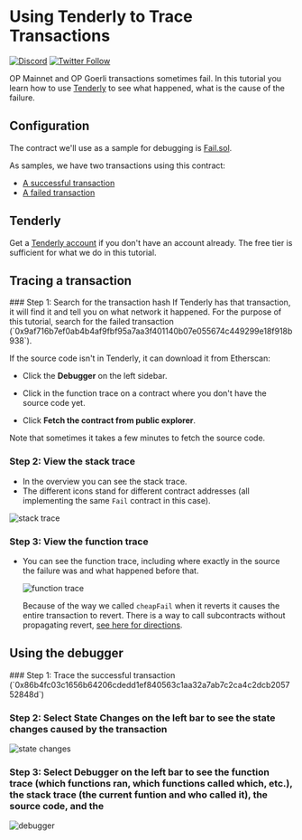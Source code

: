 
# Using Tenderly to Trace Transactions
[![Discord](https://img.shields.io/discord/667044843901681675.svg?color=768AD4&label=discord&logo=https%3A%2F%2Fdiscordapp.com%2Fassets%2F8c9701b98ad4372b58f13fd9f65f966e.svg)](https://discord-gateway.optimism.io)
[![Twitter Follow](https://img.shields.io/twitter/follow/optimismFND.svg?label=optimismFND&style=social)](https://twitter.com/optimismFND)

OP Mainnet and OP Goerli transactions sometimes fail.
In this tutorial you learn how to use [Tenderly](https://tenderly.co/) to see what happened, what is the cause of the failure.

## Configuration

The contract we'll use as a sample for debugging is [Fail.sol](contracts/Fail.sol).

As samples, we have two transactions using this contract:

- [A successful transaction](https://goerli-optimism.etherscan.io/tx/0x86b4fc03c1656b64206cdedd1ef840563c1aa32a7ab7c2ca4c2dcb205752848d)
- [A failed transaction](https://goerli-optimism.etherscan.io/tx/0x9af716b7ef0ab4b4af9fbf95a7aa3f401140b07e055674c449299e18f918b938)

## Tenderly

Get a [Tenderly account](https://dashboard.tenderly.co/register?utm_source=homepage) if you don't have an account already.
The free tier is sufficient for what we do in this tutorial.

## Tracing a transaction

<Steps>
### Step 1: Search for the transaction hash
   If Tenderly has that transaction, it will find it and tell you on what network it happened.
   For the purpose of this tutorial, search for the failed transaction (`0x9af716b7ef0ab4b4af9fbf95a7aa3f401140b07e055674c449299e18f918b938`).

   If the source code isn't in Tenderly, it can download it from Etherscan:

   - Click the **Debugger** on the left sidebar.

   - Click in the function trace on a contract where you don't have the source code yet.

   - Click **Fetch the contract from public explorer**.
<Callout>
Note that sometimes it takes a few minutes to fetch the source code.
</Callout>

### Step 2: View the stack trace
   - In the overview you can see the stack trace.
   - The different icons stand for different contract addresses (all implementing the same `Fail` contract in this case).

   ![stack trace](/assets/stack-trace.png)

### Step 3: View the function trace 
- You can see the function trace, including where exactly in the source the failure was and what happened before that.

   ![function trace](/assets/func-trace.png)

   Because of the way we called `cheapFail` when it reverts it causes the entire transaction to revert.
   There is a way to call subcontracts without propagating revert, [see here for directions](https://stackoverflow.com/questions/72102722/can-transaction-fail-but-the-calling-contract-will-think-it-was-successful).
</Steps>

## Using the debugger

<Steps>
### Step 1: Trace the successful transaction (`0x86b4fc03c1656b64206cdedd1ef840563c1aa32a7ab7c2ca4c2dcb205752848d`)

### Step 2: Select **State Changes** on the left bar to see the state changes caused by the transaction

   ![state changes](/assets/state-changes.png)

### Step 3: Select **Debugger** on the left bar to see the function trace (which functions ran, which functions called which, etc.), the stack trace (the current funtion and who called it), the source code, and the 

   ![debugger](/assets/debugger.png)
</Steps>